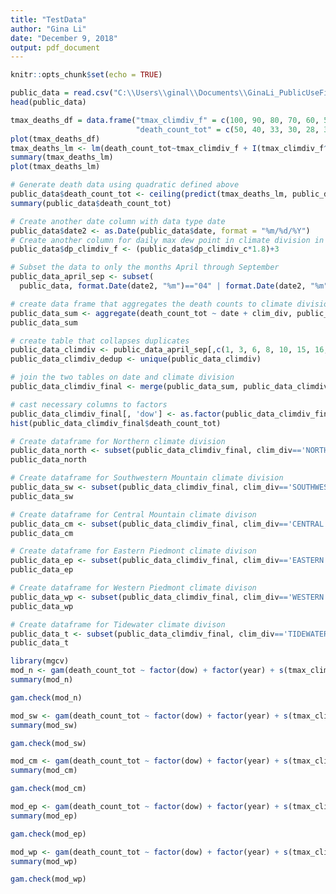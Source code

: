 ```yaml
---
title: "TestData"
author: "Gina Li"
date: "December 9, 2018"
output: pdf_document
---
```


```r
knitr::opts_chunk$set(echo = TRUE)
```

```r
public_data = read.csv("C:\\Users\\ginal\\Documents\\GinaLi_PublicUseFile.csv", header = TRUE)
head(public_data)
```

```r
tmax_deaths_df = data.frame("tmax_climdiv_f" = c(100, 90, 80, 70, 60, 50, 40, 30, 20, 10),
                            "death_count_tot" = c(50, 40, 33, 30, 28, 30, 32, 35, 40, 50))
plot(tmax_deaths_df)
tmax_deaths_lm <- lm(death_count_tot~tmax_climdiv_f + I(tmax_climdiv_f^2), data=tmax_deaths_df)
summary(tmax_deaths_lm)
plot(tmax_deaths_lm)

```

```r
# Generate death data using quadratic defined above
public_data$death_count_tot <- ceiling(predict(tmax_deaths_lm, public_data, type="response"))
summary(public_data$death_count_tot)

# Create another date column with data type date
public_data$date2 <- as.Date(public_data$date, format = "%m/%d/%Y")
# Create another column for daily max dew point in climate division in deg F
public_data$dp_climdiv_f <- (public_data$dp_climdiv_c*1.8)+3
```

```r
# Subset the data to only the months April through September
public_data_april_sep <- subset(
  public_data, format.Date(date2, "%m")=="04" | format.Date(date2, "%m")=="05" | format.Date(date2, "%m")=="06" | format.Date(date2, "%m")=="07" | format.Date(date2, "%m")=="08" | format.Date(date2, "%m")=="09")
```

```r
# create data frame that aggregates the death counts to climate division via summing
public_data_sum <- aggregate(death_count_tot ~ date + clim_div, public_data_april_sep, sum)
public_data_sum

# create table that collapses duplicates
public_data_climdiv <- public_data_april_sep[,c(1, 3, 6, 8, 10, 15, 16, 17, 19, 20, 23, 24, 27, 28)]
public_data_climdiv_dedup <- unique(public_data_climdiv)

# join the two tables on date and climate division
public_data_climdiv_final <- merge(public_data_sum, public_data_climdiv_dedup, by=c("date", "clim_div"))

# cast necessary columns to factors
public_data_climdiv_final[, 'dow'] <- as.factor(public_data_climdiv_final[, 'dow'])
hist(public_data_climdiv_final$death_count_tot)
```

```r
# Create dataframe for Northern climate division
public_data_north <- subset(public_data_climdiv_final, clim_div=='NORTHERN')
public_data_north

# Create dataframe for Southwestern Mountain climate division
public_data_sw <- subset(public_data_climdiv_final, clim_div=='SOUTHWESTERN MOUNTAIN')
public_data_sw

# Create dataframe for Central Mountain climate divison
public_data_cm <- subset(public_data_climdiv_final, clim_div=='CENTRAL MOUNTAIN')
public_data_cm

# Create dataframe for Eastern Piedmont climate divison
public_data_ep <- subset(public_data_climdiv_final, clim_div=='EASTERN PIEDMONT')
public_data_ep

# Create dataframe for Western Piedmont climate divison
public_data_wp <- subset(public_data_climdiv_final, clim_div=='WESTERN PIEDMONT')
public_data_wp

# Create dataframe for Tidewater climate divison
public_data_t <- subset(public_data_climdiv_final, clim_div=='TIDEWATER')
public_data_t
```

```r
library(mgcv)
mod_n <- gam(death_count_tot ~ factor(dow) + factor(year) + s(tmax_climdiv_f) + s(rh2_climdiv) + offset(log(tot_pop_cd)), method="REML", family="quasipoisson", data=public_data_north)
summary(mod_n)
```
```r
gam.check(mod_n)
```
```r
mod_sw <- gam(death_count_tot ~ factor(dow) + factor(year) + s(tmax_climdiv_f) + s(rh2_climdiv) + offset(log(tot_pop_cd)), method="REML", family="quasipoisson", data=public_data_sw)
summary(mod_sw)
```
```r
gam.check(mod_sw)
```
```r
mod_cm <- gam(death_count_tot ~ factor(dow) + factor(year) + s(tmax_climdiv_f) + s(rh2_climdiv) + offset(log(tot_pop_cd)), method="REML", family="quasipoisson", data=public_data_cm)
summary(mod_cm)
```
```r
gam.check(mod_cm)
```
```r
mod_ep <- gam(death_count_tot ~ factor(dow) + factor(year) + s(tmax_climdiv_f) + s(rh2_climdiv) + offset(log(tot_pop_cd)), method="REML", family="quasipoisson", data=public_data_ep)
summary(mod_ep)
```
```r
gam.check(mod_ep)
```
```r
mod_wp <- gam(death_count_tot ~ factor(dow) + factor(year) + s(tmax_climdiv_f) + s(rh2_climdiv) + offset(log(tot_pop_cd)), method="REML", family="quasipoisson", data=public_data_ep)
summary(mod_wp)
```
```r
gam.check(mod_wp)
```


